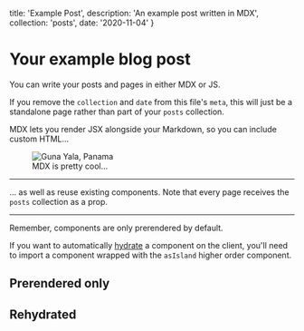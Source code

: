 <!--
Example of a page written in Markdown (MDX) in a .mdx file.

Every page should export a `meta` object with at least a `title` and `description`.
This one also exports a `collection` and `date` to signify it's part of the "posts" collection.
-->
  title: 'Example Post',
  description: 'An example post written in MDX',
  collection: 'posts',
  date: '2020-11-04'
}

# Your example blog post

You can write your posts and pages in either MDX or JS.

If you remove the `collection` and `date` from this file's `meta`, this will just be a standalone page rather than part of your `posts` collection.

MDX lets you render JSX alongside your Markdown, so you can include custom HTML...


<figure>
  <img src={image} alt='Guna Yala, Panama' width={400} />
  <figcaption>MDX is pretty cool...</figcaption>
</figure>

----

... as well as reuse existing components. Note that every page receives the `posts` collection as a prop.


<ExamplePostList posts={props.posts} />

---

Remember, components are only prerendered by default.

If you want to automatically [hydrate](https://reactjs.org/docs/react-dom.html#hydrate) a component on the client, you'll need to import a component wrapped with the `asIsland` higher order component.


## Prerendered only

<ExampleComponent alertMessage="This component isn't hydrated, so this alert will never be seen" />

## Rehydrated

<ExampleComponentIsland alertMessage="This component is hydrated, so this alert will be seen" />
